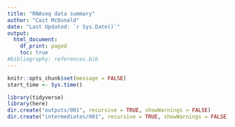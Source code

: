 ```yaml
---
title: "RNAseq data summary"
author: "Cait McDonald"
date: "Last Updated: `r Sys.Date()`"
output:
  html_document:
    df_print: paged
    toc: true
#bibliography: references.bib
---
```


```r
knitr::opts_chunk$set(message = FALSE)
start_time <- Sys.time()
```

```r
library(tidyverse)
library(here)
dir.create("outputs/001", recursive = TRUE, showWarnings = FALSE)
dir.create("intermediates/001", recursive = TRUE, showWarnings = FALSE)
```
